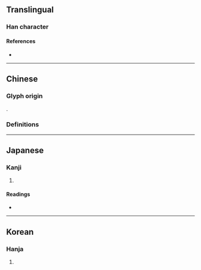 {{also|廝}}
{{character info}}
==Translingual==

===Han character===
{{Han char|rn=27|rad=厂|as=12|sn=14|four=71221|canj=MTCL|ids=⿸厂斯}}

====References====
* {{Han ref|kx=0163.010|dkj=03026|dj=0371.010|hdz=10077.130|uh=53AE|ud=21422}}

----

==Chinese==

===Glyph origin===
{{Han compound|厂|斯|ls=psc|c1=s|c2=p}}.

===Definitions===
{{zh-see|廝}}

----

==Japanese==

===Kanji===
{{ja-kanji|grade=|rs=厂12}}

# {{rfdef|ja|sort=厂12}}

====Readings====
* {{ja-readings|on=[[し]] (shi)|kun=[[こもの]] (komono)}}

----

==Korean==

===Hanja===
{{ko-hanja|hangeul=시|rv=si|mr=si}}

# {{rfdef|ko|sort=厂12}}